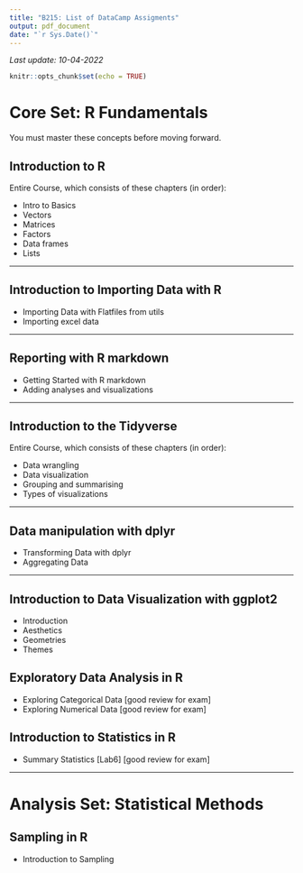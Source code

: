 ```yaml
---
title: "B215: List of DataCamp Assigments"
output: pdf_document
date: "`r Sys.Date()`"
---
```


*Last update: 10-04-2022*

```r
knitr::opts_chunk$set(echo = TRUE)
```

# Core Set: R Fundamentals

You must master these concepts before moving forward.

## Introduction to R

Entire Course, which consists of these chapters (in order):

* Intro to Basics
* Vectors
* Matrices
* Factors
* Data frames
* Lists

---


## Introduction to Importing Data with R


* Importing Data with Flatfiles from utils
* Importing excel data 

---

## Reporting with R markdown

* Getting Started with R markdown
* Adding analyses and visualizations

---

## Introduction to the Tidyverse

Entire Course, which consists of these chapters (in order):

* Data wrangling
* Data visualization
* Grouping and summarising
* Types of visualizations

---

## Data manipulation with dplyr

* Transforming Data with dplyr
* Aggregating Data 


---

## Introduction to Data Visualization with ggplot2

* Introduction
* Aesthetics
* Geometries 
* Themes 



## Exploratory Data Analysis in R

* Exploring Categorical Data [good review for exam]
* Exploring Numerical Data [good review for exam]

## Introduction to Statistics in R

* Summary Statistics [Lab6] [good review for exam] 


------------------------------------------------------------------------------
# Analysis Set: Statistical Methods

## Sampling in R

* Introduction to Sampling


